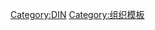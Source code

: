 {{navbox
| name   = Deutsches Institut für Normung
| title  = [[德國標準化學會]]
| state  = {{{state|autocollapse}}}
|listclass = hlist

| group1 = [[DIN标准列表|DIN標準]]
| list1 = 
* [[DIN 1025]]
* [[DIN 1451]]
* [[DIN 1530]]
* [[DIN 5008]]
* [[DIN 31635]]
* [[DIN 41612]]
* [[DIN 43700]]
* [[DIN 4420]]
* [[DIN 47100]]
* [[DIN 62056]]
* [[DIN 72552]]
* [[Engschrift]]
* [[ISO 216]]

| group10 = 委員會
| list10 = 
* [[Municipal Services Standards Committee]]

| group11 = 連接器
| list11 = 
* [[DIN连接器]]
* [[Mini-DIN connector]]
* [[Multimedia extension connector]]

| group12 = 滑軌
| list12 = 
* [[DIN rail]]

| group20 = 相關
| list20 = 

}}<noinclude>
{{collapsible option}}
[[Category:DIN]]
[[Category:组织模板]]
</noinclude>